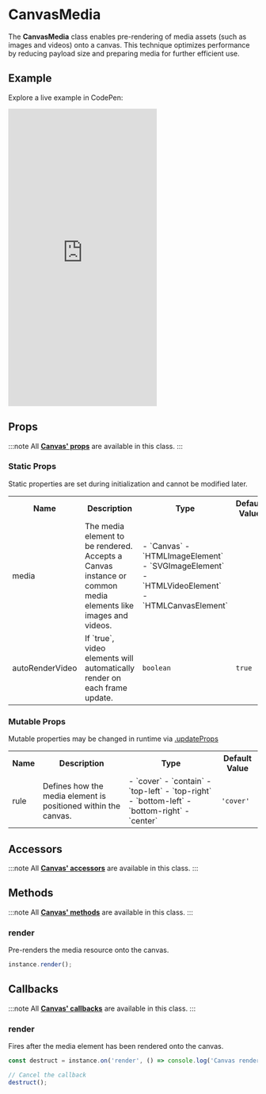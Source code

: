 # CanvasMedia

The **CanvasMedia** class enables pre-rendering of media assets (such as images and videos) onto a canvas. This technique optimizes performance by reducing payload size and preparing media for further efficient use.

## Example

Explore a live example in CodePen:

<iframe 
  height="600"
  style={{
    width: '100%'
  }} 
  scrolling="no" 
  title="Vevet Example"
  src="https://codepen.io/anton-bobrov/embed/vEEBroM?default-tab=result"
  frameborder="no"
  loading="lazy"
  allowtransparency="true"
  allowfullscreen="true"
>
  See the Pen <a href="https://codepen.io/anton-bobrov/pen/vEEBroM">Vevet Example</a> by Anton Bobrov.
</iframe>



## Props

:::note
All **[Canvas' props](/docs/components/Canvas/#props)** are available in this class.
:::

### Static Props

Static properties are set during initialization and cannot be modified later.

<table>
  <tr>
    <th>Name</th>
    <th>Description</th>
    <th>Type</th>
    <th>Default Value</th>
  </tr>
  
  <tr>
    <td>media</td>
    <td>The media element to be rendered. Accepts a Canvas instance or common media elements like images and videos.</td>
    <td>
      - `Canvas`
      - `HTMLImageElement`
      - `SVGImageElement`
      - `HTMLVideoElement`
      - `HTMLCanvasElement`
    </td>
    <td></td>
  </tr>
  
  <tr>
    <td>autoRenderVideo</td>
    <td>If `true`, video elements will automatically render on each frame update.</td>
    <td><code>boolean</code></td>
    <td><code>true</code></td>
  </tr>
</table>

### Mutable Props

Mutable properties may be changed in runtime via [.updateProps](#updateprops)

<table>
  <tr>
    <th>Name</th>
    <th>Description</th>
    <th>Type</th>
    <th>Default Value</th>
  </tr>
  
  <tr>
    <td>rule</td>
    <td>Defines how the media element is positioned within the canvas.</td>
    <td>
      - `cover`
      - `contain`
      - `top-left`
      - `top-right`
      - `bottom-left`
      - `bottom-right`
      - `center`
    </td>
    <td><code>'cover'</code></td>
  </tr>
</table>



## Accessors

:::note
All **[Canvas' accessors](/docs/components/Canvas/#accessors)** are available in this class.
:::



## Methods

:::note
All **[Canvas' methods](/docs/components/Canvas/#methods)** are available in this class.
:::

### render

Pre-renders the media resource onto the canvas.

```ts
instance.render();
```



## Callbacks

:::note
All **[Canvas' callbacks](/docs/components/Canvas/#callbacks)** are available in this class.
:::

### render

Fires after the media element has been rendered onto the canvas.

```ts
const destruct = instance.on('render', () => console.log('Canvas rendered'));

// Cancel the callback
destruct();
```

